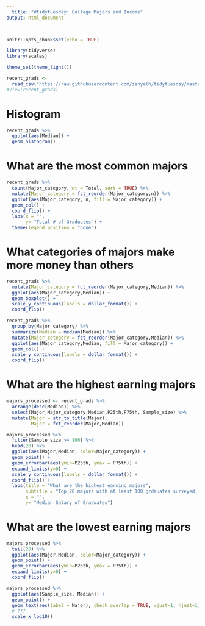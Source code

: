 ---
  title: "#tidytuesday: College Majors and Income"
output: html_document

---
  
  ```{r setup, include=FALSE}
knitr::opts_chunk$set(echo = TRUE)
```


```{r}
library(tidyverse)
library(scales)

theme_set(theme_light())
```

```{r}
recent_grads <- 
  read_csv("https://raw.githubusercontent.com/sanyalh/tidytuesday/master/data/2018/2018-10-16/recent-grads.csv")
#View(recent_grads)
```

# Histogram
```{r}
recent_grads %>% 
  ggplot(aes(Median)) +
  geom_histogram() 
```

# What are the most common majors
```{r}

recent_grads %>% 
  count(Major_category, wt = Total, sort = TRUE) %>% 
  mutate(Major_category = fct_reorder(Major_category,n)) %>%
  ggplot(aes(Major_category, n, fill = Major_category)) +
  geom_col() +
  coord_flip() +
  labs(x = "", 
       y= "Total # of Graduates") +
  theme(legend.position = "none")

```

# What categories of majors make more money than others
```{r}
recent_grads %>% 
  mutate(Major_category = fct_reorder(Major_category,Median)) %>% 
  ggplot(aes(Major_category,Median)) +
  geom_boxplot() +
  scale_y_continuous(labels = dollar_format()) +
  coord_flip()
```

```{r}
recent_grads %>% 
  group_by(Major_category) %>%
  summarize(Median = median(Median)) %>% 
  mutate(Major_category = fct_reorder(Major_category,Median)) %>%
  ggplot(aes(Major_category,Median, fill = Major_category)) +
  geom_col() +
  scale_y_continuous(labels = dollar_format()) +
  coord_flip()
```
# What are the highest earning majors
```{r}
majors_processed <- recent_grads %>% 
  arrange(desc(Median)) %>% 
  select(Major,Major_category,Median,P25th,P75th, Sample_size) %>% 
  mutate(Major = str_to_title(Major),
         Major = fct_reorder(Major,Median))

majors_processed %>% 
  filter(Sample_size >= 100) %>% 
  head(20) %>%
  ggplot(aes(Major,Median, color=Major_category)) + 
  geom_point() +
  geom_errorbar(aes(ymin=P25th, ymax = P75th)) +
  expand_limits(y=0) +
  scale_y_continuous(labels = dollar_format()) +
  coord_flip() +
  labs(title = "What are the highest earning majors",
       subtitle = "Top 20 majors with at least 100 grdauates surveyed, Bars represent the 2th to 75th percentile",
       x = "",
       y= "Median Salary of Graduates")

```
# What are the lowest earning majors
```{r}
majors_processed %>% 
  tail(20) %>%
  ggplot(aes(Major,Median, color=Major_category)) + 
  geom_point() +
  geom_errorbar(aes(ymin=P25th, ymax = P75th)) +
  expand_limits(y=0) +
  coord_flip()
```

```{r}
majors_processed %>% 
  ggplot(aes(Sample_size, Median)) +
  geom_point() +
  geom_text(aes(label = Major), check_overlap = TRUE, vjust=1, hjust=1) +
  # ???
  scale_x_log10()
```
